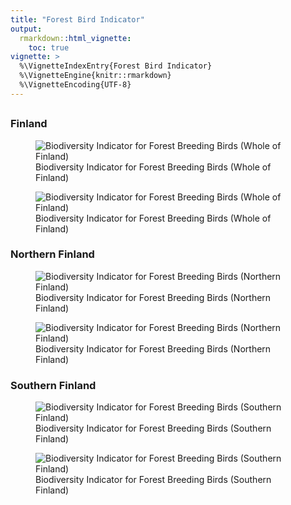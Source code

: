 ```yaml
---
title: "Forest Bird Indicator"
output: 
  rmarkdown::html_vignette:
    toc: true
vignette: >
  %\VignetteIndexEntry{Forest Bird Indicator}
  %\VignetteEngine{knitr::rmarkdown}
  %\VignetteEncoding{UTF-8}
---
```


## {.tabset .tabset-fade .tabset-pills}

### Finland

::: {.pkgdown-release}
![Biodiversity Indicator for Forest Breeding Birds (Whole of Finland)
](https://indicators.laji.fi/svg/ftb?fontsize=16&scale=60 "Forest Birds (Whole of Finland)")
:::

::: {.pkgdown-devel}
![Biodiversity Indicator for Forest Breeding Birds (Whole of Finland)
](https://indicators-dev.laji.fi/svg/ftb?fontsize=16&scale=60 "Forest Birds (Whole of Finland)")
:::

### Northern Finland

::: {.pkgdown-release}
![Biodiversity Indicator for Forest Breeding Birds (Northern Finland)
](https://indicators.laji.fi/svg/ftb?region=north&fontsize=16&scale=60 "Forest Birds (Northern Finland)")
:::

::: {.pkgdown-devel}
![Biodiversity Indicator for Forest Breeding Birds (Northern Finland)
](https://indicators-dev.laji.fi/svg/ftb?region=north&fontsize=16&scale=60 "Forest Birds (Northern Finland)")
:::

### Southern Finland

::: {.pkgdown-release}
![Biodiversity Indicator for Forest Breeding Birds (Southern Finland)
](https://indicators.laji.fi/svg/ftb?region=south&fontsize=16&scale=60 "Forest Birds (Southern Finland)")
:::

::: {.pkgdown-devel}
![Biodiversity Indicator for Forest Breeding Birds (Southern Finland)
](https://indicators-dev.laji.fi/svg/ftb?region=south&fontsize=16&scale=60 "Forest Birds (Southern Finland)")
:::

